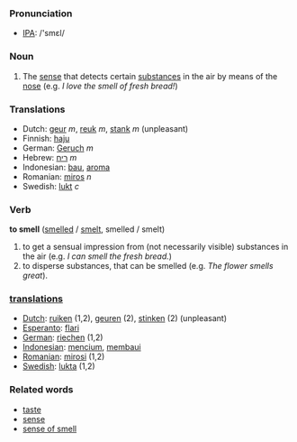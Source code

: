 === Pronunciation ===
*[[w:IPA|IPA]]: /'smεl/

=== Noun ===
# The [[sense]] that detects certain [[substance]]s in the air by means of the [[nose]] (e.g. ''I love the smell of fresh bread!'')

=== Translations ===
*Dutch: [[geur]] ''m'', [[reuk]] ''m'', [[stank]] ''m'' (unpleasant)
*Finnish: [[haju]]
*German: [[Geruch]] ''m''
*Hebrew: [[ריח]] ''m''
*Indonesian: [[bau]], [[aroma]]
*Romanian: [[miros]] ''n''
*Swedish: [[lukt]] ''c''

=== Verb === 

'''to smell''' ([[smelled]] / [[smelt]], smelled / smelt)

# to get a sensual impression from (not necessarily visible) substances in the air  (e.g. ''I can smell the fresh bread.'')
# to disperse substances, that can be smelled (e.g. ''The flower smells great'').

===[[translation|translations]]===
*[[Dutch]]: [[ruiken]] (1,2), [[geuren]] (2), [[stinken]] (2) (unpleasant)
*[[Esperanto]]: [[flari]]
*[[German]]: [[riechen]] (1,2)
*[[Indonesian]]: [[cium|mencium]], [[bau|membaui]]
*[[Romanian]]: [[mirosi]] (1,2)
*[[Swedish]]: [[lukta]] (1,2)

===Related words===
*[[taste]]
*[[sense]]
*[[sense of smell]]